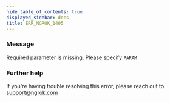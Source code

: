 ```yaml
---
hide_table_of_contents: true
displayed_sidebar: docs
title: ERR_NGROK_1405
---
```


### Message

Required parameter is missing. Please specify `PARAM`

<ErrorDetails />

### Further help

If you're having trouble resolving this error, please reach out to [support@ngrok.com](mailto:support@ngrok.com?subject=Help%20with%20ERR_NGROK_1405)
